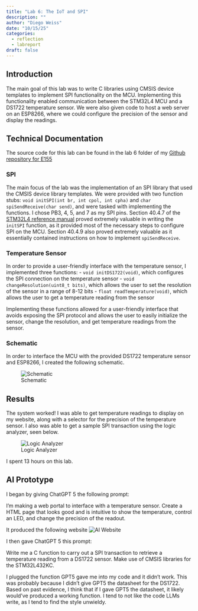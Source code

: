 ```yaml
---
title: "Lab 6: The IoT and SPI"
description: ""
author: "Diego Weiss"
date: "10/15/25"
categories:
  - reflection
  - labreport
draft: false
---
```


## Introduction

The main goal of this lab was to write C libraries using CMSIS device templates to implement SPI functionality on the MCU. Implementing this functionality enabled communication between the STM32L4 MCU and a DS1722 temperature sensor. We were also given code to host a web server on an ESP8266, where we could configure the precision of the sensor and display the readings.

## Technical Documentation

The source code for this lab can be found in the lab 6 folder of my [Github repository for E155](https://github.com/diego2317/E155-labs)

### SPI

The main focus of the lab was the implementation of an SPI library that used the CMSIS device library templates. We were provided with two function stubs: `void initSPI(int br, int cpol, int cpha)` and `char spiSendReceive(char send)`, and were tasked with implementing the functions. I chose PB3, 4, 5, and 7 as my SPI pins. Section 40.4.7 of the [STM32L4 reference manual](https://hmc-e155.github.io/assets/doc/rm0394-stm32l41xxx42xxx43xxx44xxx45xxx46xxx-advanced-armbased-32bit-mcus-stmicroelectronics.pdf) proved extremely valuable in writing the `initSPI` function, as it provided most of the necessary steps to configure SPI on the MCU. Section 40.4.9 also proved extremely valuable as it essentially contained instructions on how to implement `spiSendReceive`.

### Temperature Sensor

In order to provide a user-friendly interface with the temperature sensor, I implemented three functions:
- `void initDS1722(void)`, which configures the SPI connection on the temperature sensor
- `void changeResolution(uint8_t bits)`, which allows the user to set the resolution of the sensor in a range of 8-12 bits
- `float readTemperature(void)`, which allows the user to get a temperature reading from the sensor

Implementing these functions allowed for a user-friendly interface that avoids exposing the SPI protocol and allows the user to easily initialize the sensor, change the resolution, and get temperature readings from the sensor.

### Schematic

In order to interface the MCU with the provided DS1722 temperature sensor and ESP8266, I created the following schematic.

![Schematic](/images/lab6/schematic.png)

## Results
The system worked! I was able to get temperature readings to display on my website, along with a selector for the precision of the temperature sensor. I also was able to get a sample SPI transaction using the logic analyzer, seen below.

![Logic Analyzer](/images/lab6/la.jpg)

I spent 13 hours on this lab.


## AI Prototype

I began by giving ChatGPT 5 the following prompt:

::: callout-note

I’m making a web portal to interface with a temperature sensor. Create a HTML page that looks good and is intuitive to show the temperature, control an LED, and change the precision of the readout.

:::

It produced the following website
![AI Website](/images/lab6/prototype_site.png)

I then gave ChatGPT 5 this prompt:

::: callout-note

Write me a C function to carry out a SPI transaction to retrieve a temperature reading from a DS1722 sensor. Make use of CMSIS libraries for the STM32L432KC.

:::

I plugged the function GPT5 gave me into my code and it didn't work. This was probably because I didn't give GPT5 the datasheet for the DS1722. Based on past evidence, I think that if I gave GPT5 the datasheet, it likely would've produced a working function. I tend to not like the code LLMs write, as I tend to find the style unwieldy.